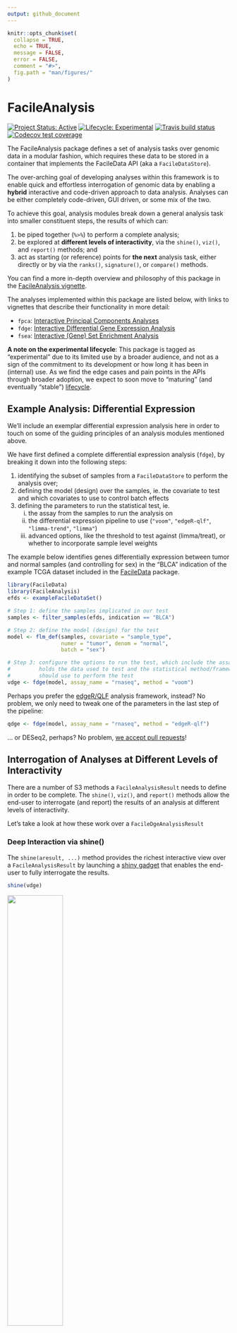 ```yaml
---
output: github_document
---
```


<!-- README.md is generated from README.Rmd. Please edit that file -->

```r
knitr::opts_chunk$set(
  collapse = TRUE,
  echo = TRUE,
  message = FALSE,
  error = FALSE,
  comment = "#>",
  fig.path = "man/figures/"
)
```

# FacileAnalysis

<!-- badges: start -->
[![Project Status: Active](https://www.repostatus.org/badges/latest/active.svg)](https://www.repostatus.org/#active)
[![Lifecycle: Experimental](https://img.shields.io/badge/lifecycle-experimental-orange.svg)](https://www.tidyverse.org/lifecycle/#experimental)
[![Travis build status](https://travis-ci.org/facileverse/FacileAnalysis.svg?branch=master)](https://travis-ci.org/facileverse/FacileAnalysis)
[![Codecov test coverage](https://codecov.io/gh/facileverse/FacileAnalysis/branch/master/graph/badge.svg)](https://codecov.io/gh/facileverse/FacileAnalysis?branch=master)
<!-- badges: end -->

The FacileAnalysis package defines a set of analysis tasks over genomic data
in a modular fashion, which requires these data to be stored in a container that
implements the FacileData API (aka a `FacileDataStore`).

The over-arching goal of developing analyses within this framework is to enable
quick and effortless interrogation of genomic data by enabling a **hybrid**
interactive and code-driven approach to data analysis. Analyses can be either
completely code-driven, GUI driven, or some mix of the two.

To achieve this goal, analysis modules break down a general analysis task into
smaller constituent steps, the results of which can:

1. be piped together (`%>%`) to perform a complete analysis;
2. be explored at **different levels of interactivity**, via the `shine()`,
   `viz()`, and `report()` methods; and
3. act as starting (or reference) points for **the next** analysis task, either
   directly or by via the `ranks()`, `signature()`, or `compare()` methods.

You can find a more in-depth overview and philosophy of this package in the
[FacileAnalysis vignette][pkgvign].

The analyses implemented within this package are listed below, with links to
vignettes that describe their functionality in more detail:

* `fpca`: [Interactive Principal Components Analyses][fpcavign]
* `fdge`: [Interactive Differential Gene Expression Analysis][fdgevign]
* `fsea`: [Interactive (Gene) Set Enrichment Analysis][fseavign]

**A note on the experimental lifecycle**: This package is tagged as
"experimental" due to its limited use by a broader audience, and not as
a sign of the commitment to its development or how long it has been in
(internal) use. As we find the edge cases and pain points in the APIs through
broader adoption, we expect to soon move to "maturing" (and eventually "stable")
[lifecycle][lifecycle].

[lifecycle]: https://www.tidyverse.org/lifecycle/

## Example Analysis: Differential Expression

We'll include an exemplar differential expression analysis here in order to
touch on some of the guiding principles of an analysis modules mentioned above.

We have first defined a complete differential expression analysis (`fdge`),
by breaking it down into the following steps:

1. identifying the subset of samples from a `FacileDataStore` to perform the
   analysis over;
2. defining the model (design) over the samples, ie. the covariate to test and
   which covariates to use to control batch effects
3. defining the parameters to run the statistical test, ie.
    i)   the assay from the samples to run the analysis on
    ii)  the differential expression pipeline to use (`"voom"`, `"edgeR-qlf"`, 
         `"limma-trend"`, `"limma"`)
    iii) advanced options, like the threshold to test against (limma/treat), or
         whether to incorporate sample level weights

The example below identifies genes differentially expression between tumor and
normal samples (and controlling for sex) in the "BLCA" indication of the example
TCGA dataset included in the [FacileData][faciledata] package.

```r
library(FacileData)
library(FacileAnalysis)
efds <- exampleFacileDataSet()

# Step 1: define the samples implicated in our test
samples <- filter_samples(efds, indication == "BLCA")

# Step 2: define the model (design) for the test
model <- flm_def(samples, covariate = "sample_type",
                 numer = "tumor", denom = "normal",
                 batch = "sex")

# Step 3: configure the options to run the test, which include the assay that
#         holds the data used to test and the statistical method/framework we
#         should use to perform the test
vdge <- fdge(model, assay_name = "rnaseq", method = "voom")
```

Perhaps you prefer the [edgeR/QLF][qlf] analysis framework, instead? No problem,
we only need to tweak one of the parameters in the last step of the pipeline:

```r
qdge <- fdge(model, assay_name = "rnaseq", method = "edgeR-qlf")
```

... or DESeq2, perhaps? No problem, [we accept pull requests][PR]!

## Interrogation of Analyses at Different Levels of Interactivity

There are a number of S3 methods a `FacileAnalysisResult` needs to define in
order to be complete. The `shine()`, `viz()`, and `report()` methods allow
the end-user to interrogate (and report) the results of an analysis at
different levels of interactivity.

Let's take a look at how these work over a `FacileDgeAnalysisResult`

### Deep Interaction via shine()

The `shine(aresult, ...)` method provides the richest interactive view over a
`FacileAnalysisResult` by launching a [shiny gadget][sgadget] that enables
the end-user to fully interrogate the results.

```r
shine(vdge)
```

<img src="man/figures/fdge-shine.png" width="50%" />

### Interactive Graphics via viz()

The `viz(aresult, ...)` methods leverage [htmlwidgets][htmlwidgets] to create a
JavaScript-powered interactive view of the analysis result, which is detached
from a running R-process.

```r
viz(vdge)
```

### Reporting Results via report()

While the output of the `viz()` functions can be used directly in Rmarkdown
reports, `report(aresult, ...)` is meant to create a "more complete"
(perhaps multi-htmlwidget) view over the result that can be more suitable
for inclusion into an Rmarkdown report.

```r
cap <- paste(
  "Differential expression of tumor vs normal samples, in the TCGA bladder"
  "cancer indication (BLCA)")
report(vdge, caption = cap)
```

## Hybrid Analyses

The same differential expression analysis that created the `vdge` object above
can be performed entirely interactively, with the same results.

We can either start the analysis from the same predefined set of samples, but
define the linear model and testing framework to use interactively, by launching
a the **f**acile **d**ifferential **g**ene **e**xpression gadget:

```r
vdge2 <- fdgeGadget(samples)
```

Or we can perform the whole thing via a GUI which lets us select the subset
of samples and run the differential expression analysis without using any
code at all:

```r
vdge3 <- fdgeGadget(efds)
```

Assuming the same filtering and testing strategies were selected in the GUI
using the `fdgeGadget` calls above, the objects they return will all be
equivalent to the `vdge` result, which was entirely generated programmatically.

## Installation

The `FacileAnalysis` package uses all of the "facileverse" packages, so those
need to be installed first.

A simple `devtools::install_github("denalitherapeutics/FacileAnalysis")` should
do the trick, however if you need to install them indivdiually, do so in this
order:

```r
devtools::install_github("facileverse/FacileData")
devtools::install_github("facileverse/FacileViz")
devtools::install_github("facileverse/FacileShine")
devtools::install_github("facileverse/FacileAnalysis")
```

## Resources

* [facileverse.github.io/FacileAnalysis][facileanalysis]
  (online documentation and vignettes)
* [Ask a question][ggroup] (Google Group Q&A Site)
* [Open an issue][issues] (GitHub issues for bug reports and feature requests)

## Acknowledgements

* We used the [screengif](https://github.com/dergachev/screengif) tool to
  convert screen-capture *.mov files to animated gifs. Thanks 
  [@dergachev](https://github.com/dergachev)!
  
[faciledata]: https://facileverse.github.io/FacileData
[facileanalysis]: https://facileverse.github.io/FacileAnalysis
[fpcavign]: FacileAnalysis-fpca.html
[fdgevign]: FacileAnalysis-fdge.html
[fseavign]: FacileAnalysis-fsea.html
[ggroup]: https://groups.google.com/forum/#!forum/facileverse
[htmlwidgets]: https://www.htmlwidgets.org
[issues]: https://github.com/facileverse/FacileAnalysis/issues
[pkgvign]: FacileAnalysis.html
[PR]: https://github.com/denalitherapeutics/FacileAnalysis/pulls
[qlf]: https://f1000research.com/articles/5-1438
[sgadget]: https://shiny.rstudio.com/articles/gadgets.html
